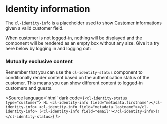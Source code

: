 
<Meta of={Stories} />

# Identity information

The `cl-identity-info` is a placeholder used to show [Customer](https://docs.commercelayer.io/core/api-reference/customers) informations given a valid customer field.

When customer is not logged-in, nothing will be displayed and the component will be rendered as an empty box without any size.
Give it a try here below by <cl-identity-link type="login" target="_blank">logging in</cl-identity-link> and <cl-identity-link type="logout" target="_parent">logging out</cl-identity-link>:

<Canvas of={Stories.Basic} />

<Controls of={Stories.Basic} />

### Mutually exclusive content

Remember that you can use the `cl-identity-status` component to conditionally render content based on the authentication status of the customer. This means you can show different content to logged-in customers and guests.

<Source language='html' dark code={`
<cl-identity-status type="customer">
  Hi <cl-identity-info field="metadata.firstname"></cl-identity-info> <cl-identity-info field="metadata.lastname"></cl-identity-info>
  (<cl-identity-info field="email"></cl-identity-info>)!
</cl-identity-status>
`} />
